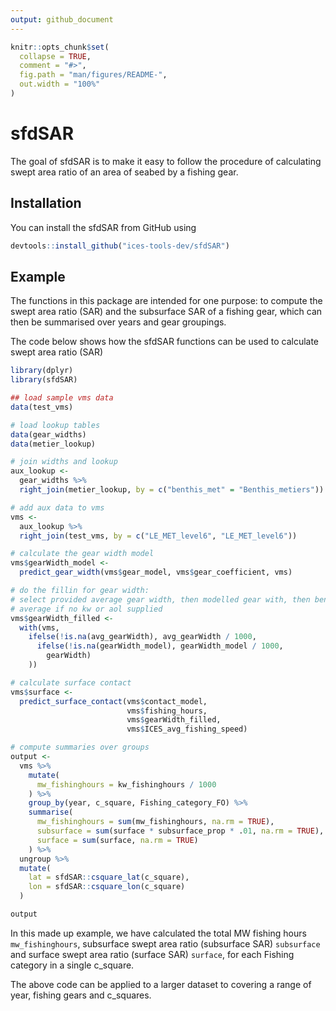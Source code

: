 ```yaml
---
output: github_document
---
```


<!-- README.md is generated from README.Rmd. Please edit that file -->

```r
knitr::opts_chunk$set(
  collapse = TRUE,
  comment = "#>",
  fig.path = "man/figures/README-",
  out.width = "100%"
)
```
# sfdSAR

The goal of sfdSAR is to make it easy to follow the procedure of calculating swept
area ratio of an area of seabed by a fishing gear.

## Installation

You can install the sfdSAR from GitHub using

``` r
devtools::install_github("ices-tools-dev/sfdSAR")
```

## Example

The functions in this package are intended for one purpose: to compute the swept 
area ratio (SAR) and the subsurface SAR of a fishing gear, which can then be 
summarised over years and gear groupings.  

The code below shows how the sfdSAR functions can be used to calculate swept 
area ratio (SAR)

```r
library(dplyr)
library(sfdSAR)

## load sample vms data
data(test_vms)

# load lookup tables
data(gear_widths)
data(metier_lookup)

# join widths and lookup
aux_lookup <-
  gear_widths %>%
  right_join(metier_lookup, by = c("benthis_met" = "Benthis_metiers"))

# add aux data to vms
vms <-
  aux_lookup %>%
  right_join(test_vms, by = c("LE_MET_level6", "LE_MET_level6"))

# calculate the gear width model
vms$gearWidth_model <-
  predict_gear_width(vms$gear_model, vms$gear_coefficient, vms)

# do the fillin for gear width:
# select provided average gear width, then modelled gear with, then benthis
# average if no kw or aol supplied
vms$gearWidth_filled <-
  with(vms,
    ifelse(!is.na(avg_gearWidth), avg_gearWidth / 1000,
      ifelse(!is.na(gearWidth_model), gearWidth_model / 1000,
        gearWidth)
    ))

# calculate surface contact
vms$surface <-
  predict_surface_contact(vms$contact_model,
                          vms$fishing_hours,
                          vms$gearWidth_filled,
                          vms$ICES_avg_fishing_speed)

# compute summaries over groups
output <-
  vms %>%
    mutate(
      mw_fishinghours = kw_fishinghours / 1000
    ) %>%
    group_by(year, c_square, Fishing_category_FO) %>%
    summarise(
      mw_fishinghours = sum(mw_fishinghours, na.rm = TRUE),
      subsurface = sum(surface * subsurface_prop * .01, na.rm = TRUE),
      surface = sum(surface, na.rm = TRUE)
    ) %>%
  ungroup %>%
  mutate(
    lat = sfdSAR::csquare_lat(c_square),
    lon = sfdSAR::csquare_lon(c_square)
  )

output
```

In this made up example, we have calculated the total MW fishing hours 
`mw_fishinghours`, subsurface swept area ratio (subsurface SAR) `subsurface` and 
surface swept area ratio (surface SAR) `surface`, for each Fishing category in 
a single c_square.

The above code can be applied to a larger dataset to covering a range of year, 
fishing gears and c_squares.

